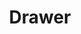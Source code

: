 ---
title: Drawer
description: A drawer component for React.
component: true
links:
  doc: https://github.com/emilkowalski/vaul
---